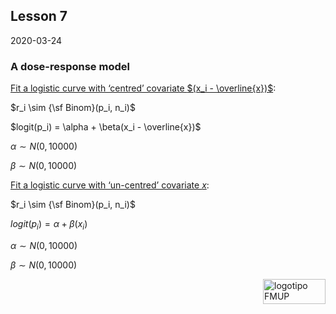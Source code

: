 ## Lesson 7

2020-03-24

### A dose-response model

[Fit a logistic curve with ‘centred’ covariate $(x_i - \overline{x})$](https://rpubs.com/balima78/bayes-5073-lesson7):

$r_i \sim {\sf Binom}(p_i, n_i)$

$logit(p_i) = \alpha + \beta(x_i - \overline{x})$

$\alpha \sim N(0,10000)$

$\beta \sim N(0,10000)$

[Fit a logistic curve with ‘un-centred’ covariate $x$](https://rpubs.com/balima78/bayes-5072-lesson7):

$r_i \sim {\sf Binom}(p_i, n_i)$

$logit(p_i) = \alpha + \beta(x_i)$

$\alpha \sim N(0,10000)$

$\beta \sim N(0,10000)$

<img src="images/logoFMUP.png" alt="logotipo FMUP" style="width:100px;height:40px;" align="right">
